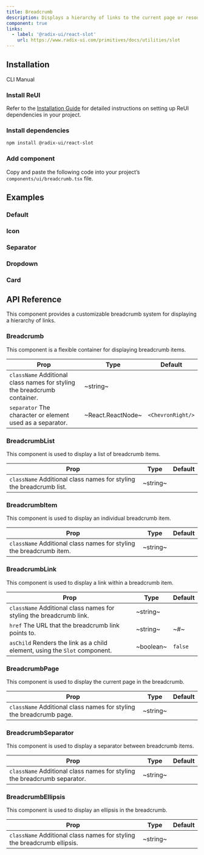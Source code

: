 ```yaml
---
title: Breadcrumb
description: Displays a hierarchy of links to the current page or resource in an application.
component: true
links:
  - label: '@radix-ui/react-slot'
    url: https://www.radix-ui.com/primitives/docs/utilities/slot
---
```


## Installation

<Tabs defaultValue="cli">

<TabsList>
  <TabsTrigger value="cli">CLI</TabsTrigger>
  <TabsTrigger value="manual">Manual</TabsTrigger>
</TabsList>

<TabsContent value="cli">
  <CliCommands name="breadcrumb" />
</TabsContent>

<TabsContent value="manual">    
<Steps>

### Install ReUI

Refer to the [Installation Guide](/docs/installation) for detailed instructions on setting up ReUI dependencies in your project.

### Install dependencies

```bash
npm install @radix-ui/react-slot
```

### Add component

Copy and paste the following code into your project’s `components/ui/breadcrumb.tsx` file.

<ComponentPreview name="breadcrumb" />

</Steps>

</TabsContent>

</Tabs>

## Examples

### Default

<ExamplePreview path="breadcrumb/default" />

### Icon

<ExamplePreview path="breadcrumb/icon" />

### Separator

<ExamplePreview path="breadcrumb/separator" />

### Dropdown

<ExamplePreview path="breadcrumb/dropdown" />

### Card

<ExamplePreview path="breadcrumb/card" />

## API Reference

This component provides a customizable breadcrumb system for displaying a hierarchy of links.

### Breadcrumb

This component is a flexible container for displaying breadcrumb items.

| **Prop**                                                                                            | **Type**          | **Default**       |
| --------------------------------------------------------------------------------------------------- | ----------------- | ----------------- |
| `className` <PopoverInfo>Additional class names for styling the breadcrumb container.</PopoverInfo> | ~string~          | <Na/>             |
| `separator` <PopoverInfo>The character or element used as a separator.</PopoverInfo>                | ~React.ReactNode~ | `<ChevronRight/>` |

### BreadcrumbList

This component is used to display a list of breadcrumb items.

| **Prop**                                                                                       | **Type** | **Default** |
| ---------------------------------------------------------------------------------------------- | -------- | ----------- |
| `className` <PopoverInfo>Additional class names for styling the breadcrumb list.</PopoverInfo> | ~string~ | <Na/>       |

### BreadcrumbItem

This component is used to display an individual breadcrumb item.

| **Prop**                                                                                       | **Type** | **Default** |
| ---------------------------------------------------------------------------------------------- | -------- | ----------- |
| `className` <PopoverInfo>Additional class names for styling the breadcrumb item.</PopoverInfo> | ~string~ | <Na/>       |

### BreadcrumbLink

This component is used to display a link within a breadcrumb item.

| **Prop**                                                                                              | **Type**  | **Default** |
| ----------------------------------------------------------------------------------------------------- | --------- | ----------- |
| `className` <PopoverInfo>Additional class names for styling the breadcrumb link.</PopoverInfo>        | ~string~  | <Na/>       |
| `href` <PopoverInfo>The URL that the breadcrumb link points to.</PopoverInfo>                         | ~string~  | ~#~         |
| `asChild` <PopoverInfo>Renders the link as a child element, using the `Slot` component.</PopoverInfo> | ~boolean~ | `false`     |

### BreadcrumbPage

This component is used to display the current page in the breadcrumb.

| **Prop**                                                                                       | **Type** | **Default** |
| ---------------------------------------------------------------------------------------------- | -------- | ----------- |
| `className` <PopoverInfo>Additional class names for styling the breadcrumb page.</PopoverInfo> | ~string~ | <Na/>       |

### BreadcrumbSeparator

This component is used to display a separator between breadcrumb items.

| **Prop**                                                                                            | **Type** | **Default** |
| --------------------------------------------------------------------------------------------------- | -------- | ----------- |
| `className` <PopoverInfo>Additional class names for styling the breadcrumb separator.</PopoverInfo> | ~string~ | <Na/>       |

### BreadcrumbEllipsis

This component is used to display an ellipsis in the breadcrumb.

| **Prop**                                                                                           | **Type** | **Default** |
| -------------------------------------------------------------------------------------------------- | -------- | ----------- |
| `className` <PopoverInfo>Additional class names for styling the breadcrumb ellipsis.</PopoverInfo> | ~string~ | <Na/>       |
